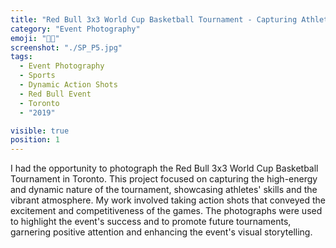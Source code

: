```yaml
---
title: "Red Bull 3x3 World Cup Basketball Tournament - Capturing Athletic Excellence"
category: "Event Photography"
emoji: "📸🏀"
screenshot: "./SP_P5.jpg"
tags:
  - Event Photography
  - Sports
  - Dynamic Action Shots
  - Red Bull Event
  - Toronto
  - "2019"

visible: true
position: 1
---
```


I had the opportunity to photograph the Red Bull 3x3 World Cup Basketball Tournament in Toronto. This project focused on capturing the high-energy and dynamic nature of the tournament, showcasing athletes' skills and the vibrant atmosphere. My work involved taking action shots that conveyed the excitement and competitiveness of the games. The photographs were used to highlight the event's success and to promote future tournaments, garnering positive attention and enhancing the event's visual storytelling.
